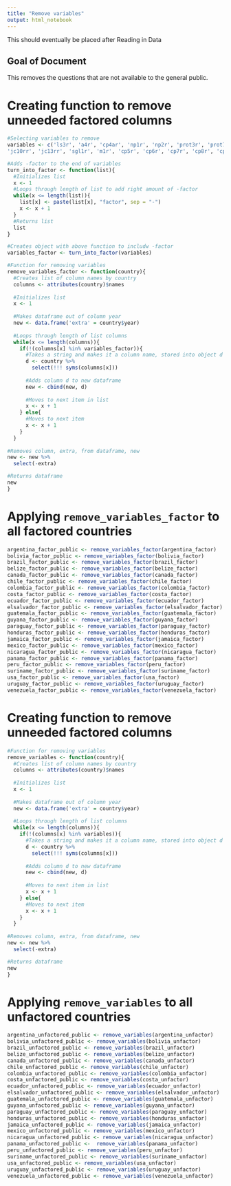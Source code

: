 ```yaml
---
title: "Remove variables"
output: html_notebook
---
```


This should eventually be placed after Reading in Data

## Goal of Document
This removes the questions that are not available to the general public.

# Creating function to remove unneeded factored columns
```r
#Selecting variables to remove
variables <- c('ls3r', 'a4r', 'cp4ar', 'np1r', 'np2r', 'prot3r', 'prot7r', 'jc15ar', 'vic1extr', 'vic1hogarr',
'jc10rr', 'jc13rr', 'sgl1r', 'm1r', 'cp5r', 'cp6r', 'cp7r', 'cp8r', 'cp9r', 'cp13r', 'cp20r', 'it1r', 'pn4r', 'pol1r', 'exc7r', 'community' ,'anyvictim', 'aoj11r', 'sd2r', 'sd3r', 'sd6r', 'coupr', 'b1r', 'b2r', 'b3r', 'b4r', 'b6r', 'b12r', 'b32r','n11r', 'n9r', 'mil3r', 'mil4r', 'eff1r', 'eff2r', 'mil7r', 'ing4r', 'ros1r', 'ros4r', 'psar', 'psa5r', 'psa2r', 'd1r', 'd2r', 'd3r', 'd4r', 'd5r', 'tolr', 'tol2r','bar2x2', 'exc2r', 'exc6r', 'ecexc11r', 'exc11r', 'exc13r', 'exc14r', 'exc15r', 'exc16r', 'exc20r', 'exctot', 'exctot5r', 'exctot3r', 'corvic', 'vb2r', 'mujer', 'edr', 'edad', 'age1', 'age2', 'age3', 'age4', 'age5', 'age6', 'q5br', 'q10dr', 'housewife', 'etidr', 'indigenous', 'black', 'white', 'mestizo', 'mulatto', 'other', 'quintall', 'ed2r', 'intid', 'ideology', 'ti', 'q11nr', 'q5bnr')

#Adds -factor to the end of variables
turn_into_factor <- function(list){
  #Initializes list
  x <- 1
  #Loops through length of list to add right amount of -factor
  while(x <= length(list)){
    list[x] <- paste(list[x], "factor", sep = "-")
    x <- x + 1
  }
  #Returns list
  list
}

#Creates object with above function to includw -factor
variables_factor <- turn_into_factor(variables)

#Function for removing variables
remove_variables_factor <- function(country){
  #Creates list of column names by country
  columns <- attributes(country)$names
  
  #Initializes list
  x <- 1
  
  #Makes dataframe out of column year
  new <- data.frame('extra' = country$year)
  
  #Loops through length of list columns
  while(x <= length(columns)){
    if(!(columns[x] %in% variables_factor)){
      #Takes a string and makes it a column name, stored into object d
      d <- country %>%
        select(!!! syms(columns[x]))
      
      #Adds column d to new dataframe
      new <- cbind(new, d)
      
      #Moves to next item in list
      x <- x + 1
    } else{
      #Moves to next item
      x <- x + 1
    }
  }
  
#Removes column, extra, from dataframe, new
new <- new %>%
  select(-extra)

#Returns dataframe
new
}
```

# Applying `remove_variables_factor` to all factored countries
```r
argentina_factor_public <- remove_variables_factor(argentina_factor)
bolivia_factor_public <- remove_variables_factor(bolivia_factor)
brazil_factor_public <- remove_variables_factor(brazil_factor)
belize_factor_public <- remove_variables_factor(belize_factor)
canada_factor_public <- remove_variables_factor(canada_factor)
chile_factor_public <- remove_variables_factor(chile_factor)
colombia_factor_public <- remove_variables_factor(colombia_factor)
costa_factor_public <- remove_variables_factor(costa_factor)
ecuador_factor_public <- remove_variables_factor(ecuador_factor)
elsalvador_factor_public <- remove_variables_factor(elsalvador_factor)
guatemala_factor_public <- remove_variables_factor(guatemala_factor)
guyana_factor_public <- remove_variables_factor(guyana_factor)
paraguay_factor_public <- remove_variables_factor(paraguay_factor)
honduras_factor_public <- remove_variables_factor(honduras_factor)
jamaica_factor_public <- remove_variables_factor(jamaica_factor)
mexico_factor_public <- remove_variables_factor(mexico_factor)
nicaragua_factor_public <- remove_variables_factor(nicaragua_factor)
panama_factor_public <- remove_variables_factor(panama_factor)
peru_factor_public <- remove_variables_factor(peru_factor)
suriname_factor_public <- remove_variables_factor(suriname_factor)
usa_factor_public <- remove_variables_factor(usa_factor)
uruguay_factor_public <- remove_variables_factor(uruguay_factor)
venezuela_factor_public <- remove_variables_factor(venezuela_factor)
```

# Creating function to remove unneeded factored columns
```r
#Function for removing variables
remove_variables <- function(country){
  #Creates list of column names by country
  columns <- attributes(country)$names
  
  #Initializes list
  x <- 1
  
  #Makes dataframe out of column year
  new <- data.frame('extra' = country$year)
  
  #Loops through length of list columns
  while(x <= length(columns)){
    if(!(columns[x] %in% variables)){
      #Takes a string and makes it a column name, stored into object d
      d <- country %>%
        select(!!! syms(columns[x]))
      
      #Adds column d to new dataframe
      new <- cbind(new, d)
      
      #Moves to next item in list
      x <- x + 1
    } else{
      #Moves to next item
      x <- x + 1
    }
  }
  
#Removes column, extra, from dataframe, new
new <- new %>%
  select(-extra)

#Returns dataframe
new
}
```

# Applying `remove_variables` to all unfactored countries
```r
argentina_unfactored_public <- remove_variables(argentina_unfactor)
bolivia_unfactored_public <- remove_variables(bolivia_unfactor)
brazil_unfactored_public <- remove_variables(brazil_unfactor)
belize_unfactored_public <- remove_variables(belize_unfactor)
canada_unfactored_public <- remove_variables(canada_unfactor)
chile_unfactored_public <- remove_variables(chile_unfactor)
colombia_unfactored_public <- remove_variables(colombia_unfactor)
costa_unfactored_public <- remove_variables(costa_unfactor)
ecuador_unfactored_public <- remove_variables(ecuador_unfactor)
elsalvador_unfactored_public <- remove_variables(elsalvador_unfactor)
guatemala_unfactored_public <- remove_variables(guatemala_unfactor)
guyana_unfactored_public <- remove_variables(guyana_unfactor)
paraguay_unfactored_public <- remove_variables(paraguay_unfactor)
honduras_unfactored_public <- remove_variables(honduras_unfactor)
jamaica_unfactored_public <- remove_variables(jamaica_unfactor)
mexico_unfactored_public <- remove_variables(mexico_unfactor)
nicaragua_unfactored_public <- remove_variables(nicaragua_unfactor)
panama_unfactored_public <-  remove_variables(panama_unfactor)
peru_unfactored_public <- remove_variables(peru_unfactor)
suriname_unfactored_public <- remove_variables(suriname_unfactor)
usa_unfactored_public <- remove_variables(usa_unfactor)
uruguay_unfactored_public <- remove_variables(uruguay_unfactor)
venezuela_unfactored_public <- remove_variables(venezuela_unfactor)
```

